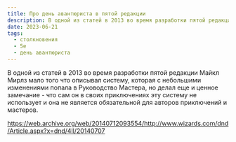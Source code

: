 ```yaml
---
title: Про день авантюриста в пятой редакции
description: В одной из статей в 2013 во время разработки пятой редакции Майкл Мирлз мало того что описывал систему, которая с небольшими изменениями попала в Руководство Мастера, но делал еще и ценное замечание
date: 2023-06-21
tags:
  - столкновения
  - 5e
  - день авантюриста
---
```


В одной из статей в 2013 во время разработки пятой редакции Майкл Мирлз мало того что описывал систему, которая с небольшими изменениями попала в Руководство Мастера, но делал еще и ценное замечание - что сам он в своих приключениях эту систему не использует и она не является обязательной для авторов приключений и мастеров.

https://web.archive.org/web/20140712093554/http://www.wizards.com/dnd/Article.aspx?x=dnd/4ll/20140707
